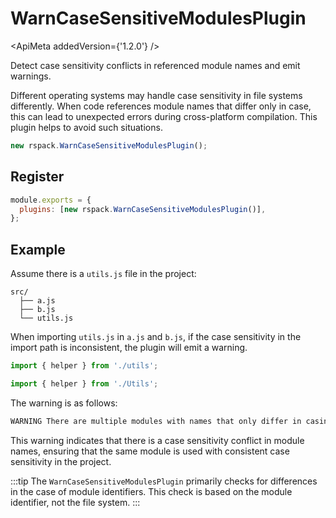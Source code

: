 
# WarnCaseSensitiveModulesPlugin

<ApiMeta addedVersion={'1.2.0'} />

Detect case sensitivity conflicts in referenced module names and emit warnings.

Different operating systems may handle case sensitivity in file systems differently. When code references module names that differ only in case, this can lead to unexpected errors during cross-platform compilation. This plugin helps to avoid such situations.

```js
new rspack.WarnCaseSensitiveModulesPlugin();
```

## Register

```js title="rspack.config.js"
module.exports = {
  plugins: [new rspack.WarnCaseSensitiveModulesPlugin()],
};
```

## Example

Assume there is a `utils.js` file in the project:

```text
src/
  ├── a.js
  ├── b.js
  └── utils.js
```

When importing `utils.js` in `a.js` and `b.js`, if the case sensitivity in the import path is inconsistent, the plugin will emit a warning.

```js title="src/a.js"
import { helper } from './utils';
```

```js title="src/b.js"
import { helper } from './Utils';
```

The warning is as follows:

```bash
WARNING There are multiple modules with names that only differ in casing.
```

This warning indicates that there is a case sensitivity conflict in module names, ensuring that the same module is used with consistent case sensitivity in the project.

:::tip
The `WarnCaseSensitiveModulesPlugin` primarily checks for differences in the case of module identifiers. This check is based on the module identifier, not the file system.
:::
